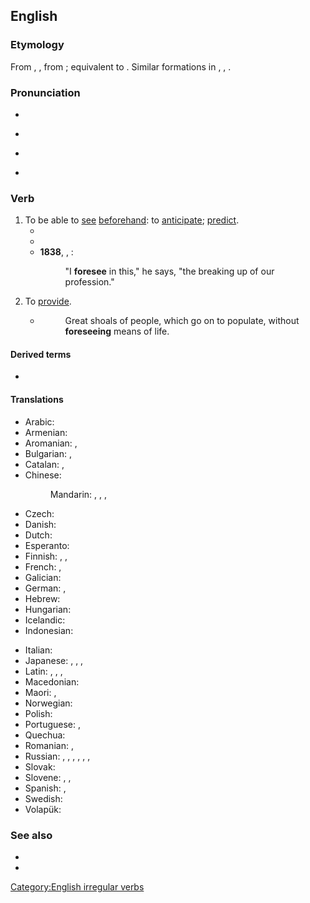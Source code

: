 ==English==

===Etymology===
From {{inh|en|enm|foreseen}}, {{m|enm|forseen}}, from {{inh|en|ang|foresēon}}; equivalent to {{pre|en|fore|see}}. Similar formations in {{noncog|nl|voorzien}}, {{noncog|de|vorsehen}}, {{noncog|la|prōvideō}}.

===Pronunciation===
* {{audio|en|en-us-foresee.ogg|Audio (US)}}
* {{a|US}} {{IPA|en|/fɔɹˈsi/}}
* {{a|UK}} {{IPA|en|/fɔːˈsiː/}}
* {{rhymes|en|iː}}

===Verb===
{{en-verb|foresees|foreseeing|foresaw|foreseen}}

# To be able to [[see]] [[beforehand]]: to [[anticipate]]; [[predict]].
#* {{RQ:Authorized Version|Proverbs|22|3|passage=A prudent man '''foreſeeth''' the euill, and hideth himſelfe: but the ſimple paſſe on, and are puniſhed.}}
#* {{RQ:Shakespeare Tempest|II|i|page=8|passage={{w|Ariel (The Tempest)|''Ariel.''}} My Maſter through his Art '''foreſees''' the danger / That you (his friend) are in, and ſends me forth / (For elſe his proiect dies) to keepe them liuing.}}
#* '''1838''', {{w|Charles Dickens}}, ''{{w|The Lamplighter}}'':
#*: "I '''foresee''' in this," he says, "the breaking up of our profession."
# {{lb|en|obsolete}} To [[provide]].
#* {{RQ:Bacon Of Vicissitude of Things}}
#*: Great shoals of people, which go on to populate, without '''foreseeing''' means of life.

====Derived terms====
* {{l|en|foreseeable}}

====Translations====
{{trans-top|to anticipate}}
* Arabic: {{t|ar|تَوَقَّعَ}}
* Armenian: {{t+|hy|կանխատեսել}}
* Aromanian: {{t|rup|prived}}, {{t|rup|pruved}}
* Bulgarian: {{t+|bg|предвиждам}}, {{t|bg|предугаждам}}
* Catalan: {{t+|ca|preveure}}, {{t+|ca|pronosticar}}
* Chinese:
*: Mandarin: {{t+|cmn|預知}}, {{t+|cmn|预知|tr=yùzhī}}, {{t+|cmn|預見}}, {{t+|cmn|预见|tr=yùjiàn}}
* Czech: {{t+|cs|předvídat}}
* Danish: {{t+|da|forudse}}
* Dutch: {{t+|nl|voorzien}}
* Esperanto: {{t|eo|antaŭvidi}}
* Finnish: {{t+|fi|aavistaa}}, {{t|fi|[[nähdä]] [[ennalta]]}}, {{t+|fi|ennustaa}}
* French: {{t+|fr|prévoir}}, {{t+|fr|anticiper}}
* Galician: {{t|gl|prever}}
* German: {{t+|de|vorhersehen}}, {{t+|de|voraussehen}}
* Hebrew: {{t|he|לצפות}}
* Hungarian: {{t+|hu|előre lát}}
* Icelandic: {{t|is|sjá fyrir}}
* Indonesian: {{t+|id|kira|alt=memperkirakan}}
{{trans-mid}}
* Italian: {{t+|it|prevedere}}
* Japanese: {{t+|ja|予見|tr=よけんする, yoken suru|alt=予見する}}, {{t+|ja|予測|tr=よそくする, yosoku suru|alt=予測する}}, {{t|ja|見越す|tr=みこす, mikosu}}, {{t+|ja|予知|tr=よちする, yochi suru|alt=予知する}}
* Latin: {{t|la|divinō}}, {{t|la|praevideō}}, {{t|la|prōvideō}}, {{t|la|prospicio}}
* Macedonian: {{t|mk|предви́дува}}
* Maori: {{t|mi|matakite}}, {{t|mi|matapae}}
* Norwegian: {{t+|no|forutse}}
* Polish: {{t+|pl|przewidywać}}
* Portuguese: {{t+|pt|prever}}, {{t+|pt|prognosticar}}
* Quechua: {{t|qu|t'ituy}}
* Romanian: {{t+|ro|prevedea}}, {{t+|ro|anticipa}}
* Russian: {{t+|ru|предви́деть|impf}}, {{t+|ru|предвосхища́ть|impf}}, {{t+|ru|предвосхи́тить|pf}}, {{t+|ru|предска́зывать|impf}}, {{t+|ru|предсказа́ть|pf}}, {{t+|ru|предусма́тривать|impf}}, {{t+|ru|предусмотре́ть|pf}}
* Slovak: {{t|sk|Predvídať}}
* Slovene: {{t|sl|predvidevati}}, {{t|sl|predvideti|pf}}, {{t|sl|slutiti}}
* Spanish: {{t+|es|pronosticar}}, {{t+|es|prever}}
* Swedish: {{t+|sv|förutse}}
* Volapük: {{t+|vo|büologön}}
{{trans-bottom}}

===See also===
* {{l|en|forsee}}
* {{l|en|unforeseen}}

[[Category:English irregular verbs]]